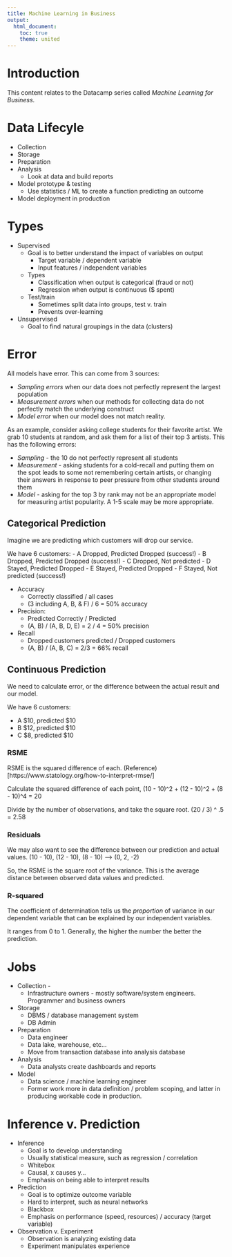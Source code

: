 ```yaml
---
title: Machine Learning in Business
output: 
  html_document:
    toc: true
    theme: united
---
```


# Introduction

This content relates to the Datacamp series called *Machine Learning for Business*.

# Data Lifecyle

- Collection
- Storage
- Preparation
- Analysis
  - Look at data and build reports
- Model prototype & testing
  - Use statistics / ML to create a function predicting an outcome
- Model deployment in production


# Types

- Supervised
  - Goal is to better understand the impact of variables on output
    - Target variable / dependent variable
    - Input features / independent variables
  - Types
    - Classification when output is categorical (fraud or not)
    - Regression when output is continuous ($ spent)
  - Test/train
    - Sometimes split data into groups, test v. train
    - Prevents over-learning
- Unsupervised
  - Goal to find natural groupings in the data (clusters)

# Error

All models have error. This can come from 3 sources:

- *Sampling errors* when our data does not perfectly represent the largest population
- *Measurement errors* when our methods for collecting data do not perfectly match the underlying construct
- *Model error* when our model does not match reality.

As an example, consider asking college students for their favorite artist. We grab 10 students at random, and ask them for a list of their top 3 artists. This has the following errors:

- *Sampling* - the 10 do not perfectly represent all students
- *Measurement* - asking students for a cold-recall and putting them on the spot leads to some not remembering certain artists, or changing their answers in response to peer pressure from other students around them
- *Model* - asking for the top 3 by rank may not be an appropriate model for measuring artist popularity. A 1-5 scale may be more appropriate.

## Categorical Prediction

Imagine we are predicting which customers will drop our service.

We have 6 customers:
- A Dropped, Predicted Dropped (success!)
- B Dropped, Predicted Dropped (success!)
- C Dropped, Not predicted
- D Stayed, Predicted Dropped
- E Stayed, Predicted Dropped 
- F Stayed, Not predicted  (success!)


- Accuracy
  - Correctly classified / all cases
  - (3 including A, B, & F) / 6 = 50% accuracy
- Precision: 
  - Predicted Correctly / Predicted
  - (A, B) / (A, B, D, E) = 2 / 4 = 50% precision
- Recall
  - Dropped customers predicted / Dropped customers
  - (A, B) / (A, B, C) = 2/3 = 66% recall

## Continuous Prediction

We need to calculate error, or the difference between the actual result and our model.

We have 6 customers:

- A $10, predicted $10
- B $12, predicted $10
- C $8, predicted $10

### RSME

RSME is the squared difference of each. (Reference)[https://www.statology.org/how-to-interpret-rmse/]

Calculate the squared difference of each point,
(10 - 10)^2 + (12 - 10)^2 + (8 - 10)^4 = 20

Divide by the number of observations, and take the square root.
(20 / 3) ^ .5 = 2.58

### Residuals

We may also want to see the difference between our prediction and actual values. 
(10 - 10), (12 - 10), (8 - 10) --> (0, 2, -2)

So, the RSME is the square root of the variance. This is the average distance between observed data values and predicted.

### R-squared

The coefficient of determination tells us the *proportion* of variance in our dependent variable that can be explained by our independent variables. 

It ranges from 0 to 1. Generally, the higher the number the better the prediction.

# Jobs

- Collection - 
  - Infrastructure owners - mostly software/system engineers. Programmer and business owners
- Storage 
  - DBMS / database management system
  - DB Admin
- Preparation
  - Data engineer
  - Data lake, warehouse, etc...
  - Move from transaction database into analysis database
- Analysis
  - Data analysts create dashboards and reports
- Model
  - Data science / machine learning engineer
  - Former work more in data definition / problem scoping, and latter in producing workable code in production.
  

# Inference v. Prediction

- Inference
  - Goal is to develop understanding
  - Usually statistical measure, such as regression / correlation
  - Whitebox
  - Causal, x causes y...
  - Emphasis on being able to interpret results
- Prediction
  - Goal is to optimize outcome variable
  - Hard to interpret, such as neural networks
  - Blackbox
  - Emphasis on performance (speed, resources) / accuracy (target variable)
- Observation v. Experiment
  - Observation is analyzing existing data
  - Experiment manipulates experience